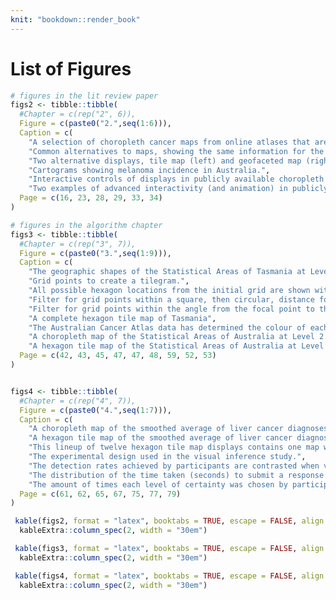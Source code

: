 ```yaml
---
knit: "bookdown::render_book"
---
```


# List of Figures {-}

```r
# figures in the lit review paper
figs2 <- tibble::tibble(
  #Chapter = c(rep("2", 6)),
  Figure = c(paste0("2.",seq(1:6))),
  Caption = c(
    "A selection of choropleth cancer maps from online atlases that are publicly available.",
    "Common alternatives to maps, showing the same information for the United States of America.",
    "Two alternative displays, tile map (left) and geofaceted map (right), showing state age-adjusted rate of incidence for lung and bronchus in the USA.",
    "Cartograms showing melanoma incidence in Australia.",
    "Interactive controls of displays in publicly available choropleth cancer maps",
    "Two examples of advanced interactivity (and animation) in publicly available choropleth cancer maps."),
  Page = c(16, 23, 28, 29, 33, 34)
)

# figures in the algorithm chapter
figs3 <- tibble::tibble(
  #Chapter = c(rep("3", 7)),
  Figure = c(paste0("3.",seq(1:9))),
  Caption = c(
    "The geographic shapes of the Statistical Areas of Tasmania at Level 2.",
    "Grid points to create a tilegram.",
    "All possible hexagon locations from the initial grid are shown with blue outlines.",
    "Filter for grid points within a square, then circular, distance for those closest to the centroid.",
    "Filter for grid points within the angle from the focal point to the centroid.",
    "A complete hexagon tile map of Tasmania",
    "The Australian Cancer Atlas data has determined the colour of each Statistical Area of Australian at Level 2",
    "A choropleth map of the Statistical Areas of Australia at Level 2.",
    "A hexagon tile map of the Statistical Areas of Australia at Level 2."), 
  Page = c(42, 43, 45, 47, 47, 48, 59, 52, 53)
)


figs4 <- tibble::tibble(
  #Chapter = c(rep("4", 7)),
  Figure = c(paste0("4.",seq(1:7))),
  Caption = c(
    "A choropleth map of the smoothed average of liver cancer diagnoses for Australian males.",
    "A hexagon tile map of the smoothed average of liver cancer diagnoses for Australian males.",
    "This lineup of twelve hexagon tile map displays contains one map with a real population related structure.",
    "The experimental design used in the visual inference study.",
    "The detection rates achieved by participants are contrasted when viewing the four replicates of the three trend models",
    "The distribution of the time taken (seconds) to submit a response for each combination of trend, whether the data plot was detected, and type of display, shown using horizontally jittered dot plots.",
    "The amount of times each level of certainty was chosen by participants when viewing hexagon tile map or choropleth displays."), 
  Page = c(61, 62, 65, 67, 75, 77, 79)
)
```



```r
 kable(figs2, format = "latex", booktabs = TRUE, escape = FALSE, align = "rlr") %>% 
  kableExtra::column_spec(2, width = "30em")
```


```r
 kable(figs3, format = "latex", booktabs = TRUE, escape = FALSE, align = "rlr") %>% 
  kableExtra::column_spec(2, width = "30em")
```


```r
 kable(figs4, format = "latex", booktabs = TRUE, escape = FALSE, align = "rlr") %>% 
  kableExtra::column_spec(2, width = "30em")
```

